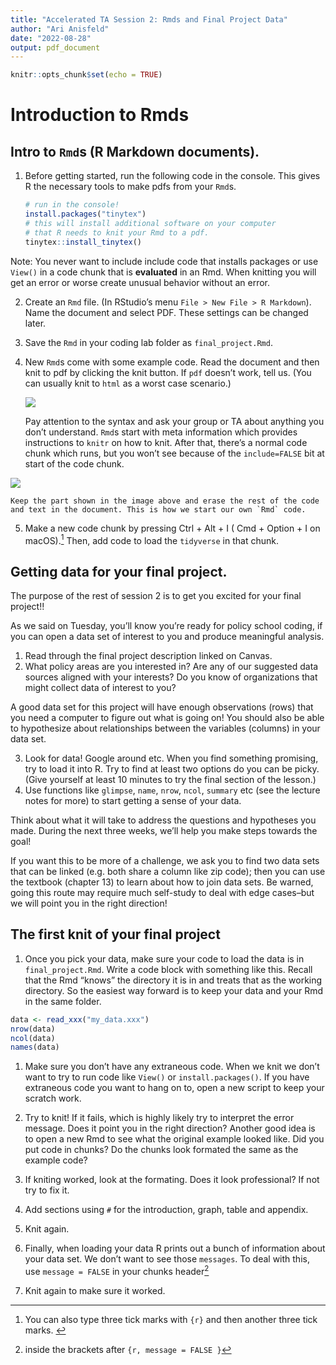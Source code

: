 ```yaml
---
title: "Accelerated TA Session 2: Rmds and Final Project Data"
author: "Ari Anisfeld"
date: "2022-08-28"
output: pdf_document
---
```


```r
knitr::opts_chunk$set(echo = TRUE)
```

# Introduction to Rmds

## Intro to `Rmd`s (R Markdown documents).

1. Before getting started, run the following code in the console. This gives R the necessary tools to make pdfs from your `Rmd`s. 

    ```r
    # run in the console!
    install.packages("tinytex")
    # this will install additional software on your computer
    # that R needs to knit your Rmd to a pdf.
    tinytex::install_tinytex()
    ```

  Note: You never want to include include code that installs packages or use `View()` in a code chunk that is **evaluated** in an Rmd. When knitting you will get an error or worse create unusual behavior without an error.

2. Create an `Rmd` file. (In RStudio's menu `File > New File > R Markdown`). Name the document and select PDF. These settings can be changed later.
3. Save the `Rmd` in your coding lab folder as `final_project.Rmd`. 
4. New `Rmd`s come with some example code. Read the document and then knit to pdf by clicking the knit button. If `pdf` doesn't work, tell us. (You can usually knit to `html` as a worst case scenario.) 
  
    ![](01_knit.jpeg)

      
      Pay attention to the syntax and ask your group or TA about anything you don't understand. `Rmd`s start with meta information which provides instructions to `knitr` on how to knit. After that, there's a normal code chunk which runs, but you won't see because of the `include=FALSE` bit at start of the code chunk. 
      
![](01_top_of_rmd.jpeg)
    
    Keep the part shown in the image above and erase the rest of the code and text in the document. This is how we start our own `Rmd` code.

5. Make a new code chunk by pressing Ctrl + Alt + I ( Cmd + Option + I on macOS).^[You can also type three tick marks with `{r}` and then another three tick marks. ] Then, add code to load the `tidyverse` in that chunk. 

\newpage

## Getting data for your final project.

The purpose of the rest of session 2 is to get you excited for your final project!!

As we said on Tuesday, you’ll know you’re ready for policy school coding, if you can open a data set of interest to you and produce meaningful analysis.

1. Read through the final project description linked on Canvas. 
2. What policy areas are you interested in? Are any of our suggested data sources aligned with your interests? Do you know of organizations that might collect data of interest to you? 


A good data set for this project will have enough observations (rows) that you need a computer to figure out what is going on! You should also be able to hypothesize about relationships between the variables (columns) in your data set.


3. Look for data! Google around etc. When you find something promising, try to load it into R. Try to find at least two options do you can be picky. (Give yourself at least 10 minutes to try the final section of the lesson.)
4. Use functions like `glimpse`, `name`, `nrow`, `ncol`, `summary` etc (see the lecture notes for more) to start getting a sense of your data.

Think about what it will take to address the questions and hypotheses you made. During the next three weeks, we'll help you make steps towards the goal! 

If you want this to be more of a challenge, we ask you to find two data sets that can be linked (e.g. both share a column like zip code); then you can use the textbook (chapter 13) to learn about how to join data sets. Be warned, going this route may require much self-study to deal with edge cases--but we will point you in the right direction!

## The first knit of your final project

1. Once you pick your data, make sure your code to load the data is in `final_project.Rmd`. Write a code block with something like this. Recall that the Rmd "knows" the directory it is in and treats that as the working directory. So the easiest way forward is to keep your data and your Rmd in the same folder.

```r
data <- read_xxx("my_data.xxx")
nrow(data)
ncol(data)
names(data)
```

1. Make sure you don't have any extraneous code. When we knit we don't want to try to run code like `View()` or `install.packages()`. If you have extraneous code you want to hang on to, open a new script to keep your scratch work.

1. Try to knit! If it fails, which is highly likely try to interpret the error message. Does it point you in the right direction? Another good idea is to open a new Rmd to see what the original example looked like. Did you put code in chunks? Do the chunks look formated the same as the example code? 

1. If kniting worked, look at the formating. Does it look professional? If not try to fix it. 
1. Add sections using `#` for the introduction, graph, table and appendix. 
1. Knit again.
1. Finally, when loading your data R prints out a bunch of information about your data set. We don't want to see those `messages`. To deal with this, use `message = FALSE` in your chunks header^[inside the brackets after `{r, message = FALSE }`]
1. Knit again to make sure it worked.





